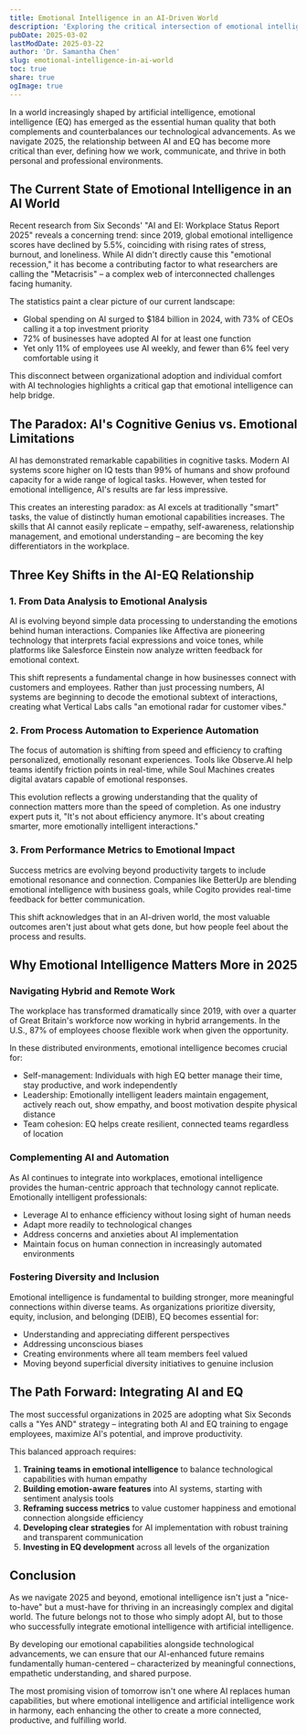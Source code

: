 ```yaml
---
title: Emotional Intelligence in an AI-Driven World
description: 'Exploring the critical intersection of emotional intelligence and artificial intelligence in 2025 and beyond'
pubDate: 2025-03-02
lastModDate: 2025-03-22
author: 'Dr. Samantha Chen'
slug: emotional-intelligence-in-ai-world
toc: true
share: true
ogImage: true
---
```


In a world increasingly shaped by artificial intelligence, emotional intelligence (EQ) has
emerged as the essential human quality that both complements and counterbalances our
technological advancements. As we navigate 2025, the relationship between AI and EQ has
become more critical than ever, defining how we work, communicate, and thrive in both
personal and professional environments.

## The Current State of Emotional Intelligence in an AI World

Recent research from Six Seconds' "AI and EI: Workplace Status Report 2025"
reveals a concerning trend: since 2019, global emotional intelligence scores
have declined by 5.5%, coinciding with rising rates of stress, burnout, and
loneliness. While AI didn't directly cause this "emotional recession," it has
become a contributing factor to what researchers are calling the "Metacrisis" –
a complex web of interconnected challenges facing humanity.

The statistics paint a clear picture of our current landscape:

- Global spending on AI surged to $184 billion in 2024, with 73% of CEOs calling
  it a top investment priority
- 72% of businesses have adopted AI for at least one function
- Yet only 11% of employees use AI weekly, and fewer than 6% feel very
  comfortable using it

This disconnect between organizational adoption and individual comfort with AI
technologies highlights a critical gap that emotional intelligence can help bridge.

## The Paradox: AI's Cognitive Genius vs. Emotional Limitations

AI has demonstrated remarkable capabilities in cognitive tasks. Modern AI systems
score higher on IQ tests than 99% of humans and show profound capacity for a wide
range of logical tasks. However, when tested for emotional intelligence, AI's
results are far less impressive.

This creates an interesting paradox: as AI excels at traditionally "smart" tasks,
the value of distinctly human emotional capabilities increases. The skills that AI
cannot easily replicate – empathy, self-awareness, relationship management, and
emotional understanding – are becoming the key differentiators in the workplace.

## Three Key Shifts in the AI-EQ Relationship

### 1. From Data Analysis to Emotional Analysis

AI is evolving beyond simple data processing to understanding the emotions behind
human interactions. Companies like Affectiva are pioneering technology that
interprets facial expressions and voice tones, while platforms like Salesforce
Einstein now analyze written feedback for emotional context.

This shift represents a fundamental change in how businesses connect with customers
and employees. Rather than just processing numbers, AI systems are beginning to
decode the emotional subtext of interactions, creating what Vertical Labs calls
"an emotional radar for customer vibes."

### 2. From Process Automation to Experience Automation

The focus of automation is shifting from speed and efficiency to crafting
personalized, emotionally resonant experiences. Tools like Observe.AI help teams
identify friction points in real-time, while Soul Machines creates digital avatars
capable of emotional responses.

This evolution reflects a growing understanding that the quality of connection
matters more than the speed of completion. As one industry expert puts it, "It's
not about efficiency anymore. It's about creating smarter, more emotionally
intelligent interactions."

### 3. From Performance Metrics to Emotional Impact

Success metrics are evolving beyond productivity targets to include emotional
resonance and connection. Companies like BetterUp are blending emotional
intelligence with business goals, while Cogito provides real-time feedback for
better communication.

This shift acknowledges that in an AI-driven world, the most valuable outcomes
aren't just about what gets done, but how people feel about the process and results.

## Why Emotional Intelligence Matters More in 2025

### Navigating Hybrid and Remote Work

The workplace has transformed dramatically since 2019, with over a quarter of Great
Britain's workforce now working in hybrid arrangements. In the U.S., 87% of
employees choose flexible work when given the opportunity.

In these distributed environments, emotional intelligence becomes crucial for:

- Self-management: Individuals with high EQ better manage their time, stay
  productive, and work independently
- Leadership: Emotionally intelligent leaders maintain engagement, actively reach
  out, show empathy, and boost motivation despite physical distance
- Team cohesion: EQ helps create resilient, connected teams regardless of location

### Complementing AI and Automation

As AI continues to integrate into workplaces, emotional intelligence provides the
human-centric approach that technology cannot replicate. Emotionally intelligent
professionals:

- Leverage AI to enhance efficiency without losing sight of human needs
- Adapt more readily to technological changes
- Address concerns and anxieties about AI implementation
- Maintain focus on human connection in increasingly automated environments

### Fostering Diversity and Inclusion

Emotional intelligence is fundamental to building stronger, more meaningful
connections within diverse teams. As organizations prioritize diversity, equity,
inclusion, and belonging (DEIB), EQ becomes essential for:

- Understanding and appreciating different perspectives
- Addressing unconscious biases
- Creating environments where all team members feel valued
- Moving beyond superficial diversity initiatives to genuine inclusion

## The Path Forward: Integrating AI and EQ

The most successful organizations in 2025 are adopting what Six Seconds calls a
"Yes AND" strategy – integrating both AI and EQ training to engage employees,
maximize AI's potential, and improve productivity.

This balanced approach requires:

1. **Training teams in emotional intelligence** to balance technological
   capabilities with human empathy
2. **Building emotion-aware features** into AI systems, starting with sentiment
   analysis tools
3. **Reframing success metrics** to value customer happiness and emotional
   connection alongside efficiency
4. **Developing clear strategies** for AI implementation with robust training and
   transparent communication
5. **Investing in EQ development** across all levels of the organization

## Conclusion

As we navigate 2025 and beyond, emotional intelligence isn't just a "nice-to-have"
but a must-have for thriving in an increasingly complex and digital world. The
future belongs not to those who simply adopt AI, but to those who successfully
integrate emotional intelligence with artificial intelligence.

By developing our emotional capabilities alongside technological advancements, we
can ensure that our AI-enhanced future remains fundamentally human-centered –
characterized by meaningful connections, empathetic understanding, and shared
purpose.

The most promising vision of tomorrow isn't one where AI replaces human
capabilities, but where emotional intelligence and artificial intelligence work in
harmony, each enhancing the other to create a more connected, productive, and
fulfilling world.
